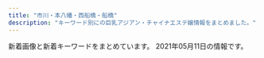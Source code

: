 ```yaml
---
title: "市川・本八幡・西船橋・船橋"
description: "キーワード別にの巨乳アジアン・チャイナエステ嬢情報をまとめました。"
---
```


新着画像と新着キーワードをまとめています。
2021年05月11日の情報です。

<DmmAffiliateIns />
<KeywordTable
  shops={
    [
    {
        "img_links": [
            "http://loveliness-est.com/images/cg01.jpg",
            "http://loveliness-est.com/images/head_therapist.jpg",
            "http://loveliness-est.com/images/sys03.jpg",
            "http://loveliness-est.com/images/trigger.jpg",
            "http://loveliness-est.com/images/cg02.jpg",
            "http://loveliness-est.com/images/con03.jpg",
            "http://loveliness-est.com/images/cg03.jpg",
            "http://loveliness-est.com/images/req_03.jpg",
            "http://loveliness-est.com/images/mainvisual_02.jpg",
            "http://loveliness-est.com/images/sw_home.png",
            "http://loveliness-est.com/images/cg06.jpg",
            "http://loveliness-est.com/images/head_interior.jpg",
            "http://loveliness-est.com/images/mainvisual_01.jpg",
            "http://loveliness-est.com/images/sys02.jpg",
            "http://loveliness-est.com/images/con02.jpg",
            "http://loveliness-est.com/images/cg05.jpg",
            "http://loveliness-est.com/images/mainvisual_01_s.jpg",
            "http://loveliness-est.com/images/icon_new.png",
            "http://loveliness-est.com/images/mainvisual_02_s.jpg",
            "http://loveliness-est.com/images/con01.jpg",
            "http://loveliness-est.com/images/sw_tel.png",
            "http://loveliness-est.com/images/cg04.jpg",
            "http://loveliness-est.com/images/sys01.jpg"
        ],
        "name": "\u30a2\u30ed\u30de\u2605\u6d17\u4f53\u5b66\u5712",
        "url": "http://loveliness-est.com/",
        "station": "JR\u5e02\u5ddd\u99c5\u5357\u53e3",
        "keywords": {}
    },
    {
        "keywords": {
            "C": 1,
            "D": 1
        },
        "name": "\u30b7\u30e3\u30f3\u30d0\u30e9",
        "station": "JR\u8239\u6a4b\u99c5\u5317\u53e3",
        "img_links": [
            "http://shamballa.est888.com/css/top04-left.jpg",
            "http://shamballa.est888.com/css/staff/staff-01-a.jpg",
            "http://shamballa.est888.com/css/nav/nav-001.png",
            "http://shamballa.est888.com/css/nav/nav-004.png",
            "http://shamballa.est888.com/css/staff/staff-03-a.jpg",
            "http://shamballa.est888.com/css/nav/nav-003.png",
            "http://shamballa.est888.com/css/tel.png",
            "http://shamballa.est888.com/css/nav/nav-006.png",
            "http://shamballa.est888.com/css/c-001.jpg",
            "http://shamballa.est888.com/css/recurit.jpg",
            "http://shamballa.est888.com/css/top03.jpg",
            "http://shamballa.est888.com/css/top01.jpg",
            "http://shamballa.est888.com/css/staff/naiyo02.jpg",
            "http://shamballa.est888.com/css/staff/staff-02-a.jpg",
            "http://shamballa.est888.com/css/staff/naiyo01.jpg",
            "http://shamballa.est888.com/css/top04-right.jpg",
            "http://shamballa.est888.com/css/nav/nav-005.png",
            "http://shamballa.est888.com/css/nav/nav-002.png"
        ],
        "url": "http://shamballa.est888.com/"
    },
    {
        "station": "JR\u897f\u8239\u6a4b\u99c5\u5357\u53e3",
        "name": "\u9234\u97f3-\u3059\u305a\u306d-",
        "url": "http://es-suzune.com/",
        "img_links": [
            "http://es-suzune.com/staffPhoto/b20210405165006.jpg",
            "http://es-suzune.com/staffPhoto/s20210405174056.jpg",
            "http://es-suzune.com/staffPhoto/b20210427230435.jpg",
            "http://es-suzune.com/staffPhoto/s20210219195907.jpg",
            "http://es-suzune.com/images/store/01.jpg",
            "http://es-suzune.com/staffPhoto/s20200827113054.jpg",
            "http://es-suzune.com/staffPhoto/s20210427230506.jpg",
            "http://es-suzune.com/images/showIndex.jpg",
            "http://es-suzune.com/staffPhoto/b20210216224004.jpg",
            "http://es-suzune.com/staffPhoto/s20210217223343.jpg",
            "http://es-suzune.com/staffPhoto/s20210427230435.jpg",
            "http://es-suzune.com/staffPhoto/s20200827113641.jpg",
            "http://es-suzune.com/uploadfiles/images/suzunemini_%E5%89%AF%E6%9C%AC.jpg",
            "http://es-suzune.com/images/store/04.jpg",
            "http://es-suzune.com/staffPhoto/b20210405174056.jpg",
            "http://es-suzune.com/images/access/02.png",
            "http://es-suzune.com/staffPhoto/s20200510132325.jpg",
            "http://es-suzune.com/staffPhoto/s20210219195936.jpg",
            "http://es-suzune.com/staffPhoto/s20201007170432.jpg",
            "http://es-suzune.com/staffPhoto/s20210405174136.jpg",
            "http://es-suzune.com/images/store/02.jpg",
            "http://es-suzune.com/images/access/03.png",
            "http://es-suzune.com/staffPhoto/s20210216224004.jpg",
            "http://es-suzune.com/staffPhoto/b20210309194137.jpg",
            "http://es-suzune.com/staffPhoto/s20210310164226.jpg",
            "http://es-suzune.com/staffPhoto/b20210430230530.jpg",
            "http://es-suzune.com/staffPhoto/s20210217223442.jpg",
            "http://es-suzune.com/staffPhoto/s20210405155607.jpg",
            "http://es-suzune.com/staffPhoto/s20210309194137.jpg",
            "http://es-suzune.com/staffPhoto/s20200724144017.jpg",
            "http://es-suzune.com/staffPhoto/s20210405174116.jpg",
            "http://es-suzune.com/staffPhoto/s20210405173944.jpg",
            "http://es-suzune.com/staffPhoto/b20191115141808.jpg",
            "http://es-suzune.com/images/showContent.jpg",
            "http://es-suzune.com/staffPhoto/b20200827113054.jpg",
            "http://es-suzune.com/images/access/01.png",
            "http://es-suzune.com/staffPhoto/s20210309194151.jpg",
            "http://es-suzune.com/staffPhoto/s20210405165006.jpg",
            "http://es-suzune.com/uploadfiles/images/campaignEsSuzune1.jpg",
            "http://es-suzune.com/images/access/05.png",
            "http://es-suzune.com/staffPhoto/s20191115141808.jpg",
            "http://es-suzune.com/staffPhoto/s20201007170536.jpg",
            "http://es-suzune.com/staffPhoto/s20210219195922.jpg",
            "http://es-suzune.com/staffPhoto/b20200827113545.jpg",
            "http://es-suzune.com/staffPhoto/b20201007170432.jpg",
            "http://es-suzune.com/staffPhoto/b20200510132325.jpg",
            "http://es-suzune.com/staffPhoto/b20210219195907.jpg",
            "http://es-suzune.com/staffPhoto/b20210405155547.jpg",
            "http://es-suzune.com/staffPhoto/b20200724144017.jpg",
            "http://es-suzune.com/uploadfiles/images/courseEsSuzune.jpg",
            "http://es-suzune.com/staffPhoto/s20210217223841.jpg",
            "http://es-suzune.com/staffPhoto/s20200724144036.jpg",
            "http://es-suzune.com/staffPhoto/s20200827113545.jpg",
            "http://es-suzune.com/images/store/03.jpg",
            "http://es-suzune.com/staffPhoto/s20210405155547.jpg",
            "http://es-suzune.com/staffPhoto/s20210405165026.jpg",
            "http://es-suzune.com/staffPhoto/s20210430230530.jpg"
        ],
        "keywords": {
            "\u30bb\u30af\u30b7\u30fc": 15,
            "F": 1
        }
    },
    {
        "name": "\u5236\u670d\u306e\u8a98\u60d1",
        "img_links": [],
        "keywords": {},
        "url": "http://est-healing.com/",
        "station": "JR\u672c\u516b\u5e61\u99c5\u5317\u53e3"
    },
    {
        "station": "JR\u897f\u8239\u6a4b\u99c5\u5357\u53e3",
        "name": "\u82b1\u706b",
        "url": "http://nishifunabashi.xyz/",
        "keywords": {
            "C": 7
        },
        "img_links": [
            "http://nishifunabashi.xyz/images/n3.jpg",
            "http://nishifunabashi.xyz/images/ga.jpg",
            "http://nishifunabashi.xyz/images/g33.jpg",
            "http://nishifunabashi.xyz/images/moe.jpg",
            "http://nishifunabashi.xyz/images/rumi1.jpg",
            "http://nishifunabashi.xyz/images/sla2.jpg",
            "http://nishifunabashi.xyz/images/yumi1.jpg",
            "http://nishifunabashi.xyz/images/newt.png",
            "http://nishifunabashi.xyz/images/yumi3.jpg",
            "http://nishifunabashi.xyz/images/r03.jpg",
            "http://nishifunabashi.xyz/images/tite-staff.png",
            "http://nishifunabashi.xyz/images/kina.jpg",
            "http://nishifunabashi.xyz/images/g32.jpg",
            "http://nishifunabashi.xyz/images/rie.jpg",
            "http://nishifunabashi.xyz/images/n2.jpg",
            "http://nishifunabashi.xyz/images/kina1.jpg",
            "http://nishifunabashi.xyz/images/r02.jpg",
            "http://nishifunabashi.xyz/images/m1.jpg",
            "http://nishifunabashi.xyz/images/m2.jpg",
            "http://nishifunabashi.xyz/images/miu.jpg",
            "http://nishifunabashi.xyz/images/mio.jpg",
            "http://nishifunabashi.xyz/images/mio2.jpg",
            "http://nishifunabashi.xyz/images/miho.jpg",
            "http://nishifunabashi.xyz/images/ga1.jpg",
            "http://nishifunabashi.xyz/images/chun2.jpg",
            "http://nishifunabashi.xyz/images/r01.jpg",
            "http://nishifunabashi.xyz/images/i1.jpg",
            "http://nishifunabashi.xyz/images/n1.jpg",
            "http://nishifunabashi.xyz/images/mobile.png",
            "http://nishifunabashi.xyz/images/gat.png",
            "http://nishifunabashi.xyz/images/sla1.jpg",
            "http://nishifunabashi.xyz/images/g0.jpg",
            "http://nishifunabashi.xyz/images/moe1.jpg",
            "http://nishifunabashi.xyz/images/chun3.jpg",
            "http://nishifunabashi.xyz/images/mio1.jpg",
            "http://nishifunabashi.xyz/images/g015.jpg",
            "http://nishifunabashi.xyz/images/sla3.jpg",
            "http://nishifunabashi.xyz/images/baner.jpg",
            "http://nishifunabashi.xyz/images/moe2.jpg",
            "http://nishifunabashi.xyz/images/miu1.jpg",
            "http://nishifunabashi.xyz/images/g1.jpg",
            "http://nishifunabashi.xyz/images/rumi3.jpg",
            "http://nishifunabashi.xyz/images/miho2.jpg",
            "http://nishifunabashi.xyz/images/g15.jpg",
            "http://nishifunabashi.xyz/images/top.png",
            "http://nishifunabashi.xyz/images/chun1.jpg",
            "http://nishifunabashi.xyz/images/rie2.jpg",
            "http://nishifunabashi.xyz/images/i2.jpg",
            "http://nishifunabashi.xyz/images/g001.jpg",
            "http://nishifunabashi.xyz/images/r04.jpg",
            "http://nishifunabashi.xyz/images/yumi2.jpg",
            "http://nishifunabashi.xyz/images/rie1.jpg",
            "http://nishifunabashi.xyz/images/g01.jpg",
            "http://nishifunabashi.xyz/images/i3.jpg",
            "http://nishifunabashi.xyz/images/pickt.png",
            "http://nishifunabashi.xyz/images/kina2.jpg",
            "http://nishifunabashi.xyz/images/rumi2.jpg"
        ]
    },
    {
        "keywords": {},
        "img_links": [
            "http://www.kanda-es.info/images/info.jpg",
            "http://www.kanda-es.info/images/tg.jpg",
            "http://www.kanda-es.info/staff/risa.jpg",
            "http://www.kanda-es.info/images/mobile.jpg",
            "http://www.kanda-es.info/img/anna1.jpg",
            "http://www.kanda-es.info/images/news.jpg",
            "http://www.kanda-es.info/images/staff_t.jpg",
            "http://www.kanda-es.info/img/risa1.jpg",
            "http://www.kanda-es.info/images/sys2.jpg",
            "http://www.kanda-es.info/images/int2.jpg",
            "http://www.kanda-es.info/images/int1.jpg",
            "http://www.kanda-es.info/staff/anna.jpg",
            "http://www.kanda-es.info/images/sys1.jpg",
            "http://www.kanda-es.info/img/sora1.jpg",
            "http://www.kanda-es.info/images/interior_t.jpg",
            "http://www.kanda-es.info/staff/sora.jpg"
        ],
        "name": "Blue\uff5e\u30d6\u30eb\u30fc\uff5e",
        "station": "\u99ac\u8fbc\u6ca2\u99c5\u6771\u53e3",
        "url": "http://www.kanda-es.info/"
    },
    {
        "station": "JR\u897f\u8239\u6a4b\u99c5\u5357\u53e3",
        "name": "\u30c0\u30a4\u30e4\u30e2\u30f3\u30c9",
        "url": "http://www.diamond.mesthe.com/",
        "img_links": [
            "http://www.diamond.mesthe.com/files/001-02.jpg",
            "http://www.diamond.mesthe.com/img/tel.png",
            "http://www.diamond.mesthe.com/files/004.jpg",
            "http://www.diamond.mesthe.com/files/005-02.jpg",
            "http://www.diamond.mesthe.com/images/slider/3.jpg",
            "http://www.diamond.mesthe.com/images/slider/2.jpg",
            "http://www.diamond.mesthe.com/files/004-02.jpg",
            "http://www.diamond.mesthe.com/img/top_option01.jpg",
            "http://www.diamond.mesthe.com/img/ttl_therapist.png",
            "http://www.diamond.mesthe.com/images/slider/1.jpg",
            "http://www.diamond.mesthe.com/files/003-02.jpg",
            "http://www.diamond.mesthe.com/img/ttl_news.png",
            "http://www.diamond.mesthe.com/files/006.jpg",
            "http://www.diamond.mesthe.com/img/top_option04.jpg",
            "http://www.diamond.mesthe.com/files/002.jpg",
            "http://www.diamond.mesthe.com/img/btn_blog.png",
            "http://www.diamond.mesthe.com/img/pickup.jpg",
            "http://www.diamond.mesthe.com/files/002-02.jpg",
            "http://www.diamond.mesthe.com/files/006-02.jpg",
            "http://www.diamond.mesthe.com/img/goback.jpg",
            "http://www.diamond.mesthe.com/files/001.jpg",
            "http://www.diamond.mesthe.com/files/005.jpg",
            "http://www.diamond.mesthe.com/img/btn_side_mobile.jpg",
            "http://www.diamond.mesthe.com/img/top_option03.jpg",
            "http://www.diamond.mesthe.com/img/ttl_info.png",
            "http://www.diamond.mesthe.com/files/003.jpg"
        ],
        "keywords": {
            "D": 10,
            "87": 8,
            "88": 2,
            "C": 15,
            "86": 2
        }
    },
    {
        "img_links": [
            "http://f-clover.net/images/flash2.jpg",
            "http://f-clover.net/images/room6.jpg",
            "http://f-clover.net/images/mobile.jpg",
            "http://f-clover.net/images/index1.jpg",
            "http://f-clover.net/images/flash1.jpg",
            "http://f-clover.net/images/moe.jpg",
            "http://f-clover.net/images/room3.jpg",
            "http://f-clover.net/images/room7.jpg",
            "http://f-clover.net/images/room8.jpg",
            "http://f-clover.net/images/room4.jpg",
            "http://f-clover.net/images/mi0.jpg",
            "http://f-clover.net/images/end.jpg",
            "http://f-clover.net/images/room1.jpg",
            "http://f-clover.net/images/room2.jpg",
            "http://f-clover.net/images/g5.jpg",
            "http://f-clover.net/images/room5.jpg"
        ],
        "url": "http://f-clover.net/",
        "station": "JR\u8239\u6a4b\u99c5\u5357\u53e3",
        "keywords": {},
        "name": "\u30af\u30ed\u30fc\u30d0\u30fc"
    },
    {
        "station": "JR\u8239\u6a4b\u99c5",
        "name": "\u6708\u306e\u604b",
        "url": "http://hi-msg.com/moonlove/",
        "keywords": {},
        "img_links": [
            "http://hi-msg.com/moonlove/img/p-10.jpg",
            "http://hi-msg.com/moonlove/img/botton.png",
            "http://hi-msg.com/moonlove/img/staff-list.png",
            "http://hi-msg.com/moonlove/img/p-3.jpg",
            "http://hi-msg.com/moonlove/img/fla-1.jpg",
            "http://hi-msg.com/moonlove/img/p-2.jpg",
            "http://hi-msg.com/moonlove/img/fla-2.jpg",
            "http://hi-msg.com/moonlove/img/head.png"
        ]
    },
    {
        "url": "http://www.iyashinoumi.com/",
        "station": "\u5e02\u5ddd\u99c5\u5317\u53e3",
        "img_links": [
            "http://www.iyashinoumi.com/img/miss24sb.jpg",
            "http://www.iyashinoumi.com/img/miss6sb.jpg",
            "http://www.iyashinoumi.com/img/miss28sb.jpg",
            "http://www.iyashinoumi.com/img/miss27sb.jpg",
            "http://www.iyashinoumi.com/img/miss25sb.jpg",
            "http://www.iyashinoumi.com/img/sTitle_left.png",
            "http://www.iyashinoumi.com/img/miss7s.jpg",
            "http://www.iyashinoumi.com/img/tel1.png",
            "http://www.iyashinoumi.com/img/miss7sb.jpg",
            "http://www.iyashinoumi.com/img/sTitle_right.png"
        ],
        "keywords": {},
        "name": "\u7652\u3057\u306e\u6d77"
    },
    {
        "keywords": {
            "C": 6,
            "86": 12,
            "D": 6,
            "83": 6
        },
        "station": "JR\u5e02\u5ddd\u99c5\u5357\u53e3",
        "url": "http://nigyohime.ebb.jp/",
        "img_links": [
            "http://nigyohime.ebb.jp/2/uploadimg/1606276885.jpg",
            "http://nigyohime.ebb.jp/top.jpg",
            "http://nigyohime.ebb.jp/2/uploadimg/1610266405.jpg",
            "http://nigyohime.ebb.jp/2/uploadimg/1615431233.jpg",
            "http://nigyohime.ebb.jp/ditu2.jpg",
            "http://nigyohime.ebb.jp/2.jpg",
            "http://nigyohime.ebb.jp/3.jpg",
            "http://nigyohime.ebb.jp/2/uploadimg/1620714292.jpg",
            "http://nigyohime.ebb.jp/4.jpg",
            "http://nigyohime.ebb.jp/2/uploadimg/1606276938.jpg",
            "http://nigyohime.ebb.jp/1.jpg",
            "http://nigyohime.ebb.jp/b_girl.png",
            "http://nigyohime.ebb.jp/b_news.png",
            "http://nigyohime.ebb.jp/2/uploadimg/1606276829.jpg",
            "http://nigyohime.ebb.jp/staff_t.jpg",
            "http://nigyohime.ebb.jp/line.png"
        ],
        "name": "\u4eba\u9b5a\u59eb"
    },
    {
        "img_links": [
            "http://www.aya-aroma.com/files/001-02.jpg",
            "http://www.aya-aroma.com/files/008-02.jpg",
            "http://www.aya-aroma.com/images/mobile.jpg",
            "http://www.aya-aroma.com/images/melmaga.jpg",
            "http://www.aya-aroma.com/files/002.jpg",
            "http://www.aya-aroma.com/files/010-03.jpg",
            "http://www.aya-aroma.com/files/015-03.jpg",
            "http://www.aya-aroma.com/images/coverGirlParts.png",
            "http://www.aya-aroma.com/files/015.jpg",
            "http://www.aya-aroma.com/files/002-02.jpg",
            "http://www.aya-aroma.com/files/010-02.jpg",
            "http://www.aya-aroma.com/files/001-03.jpg",
            "http://www.aya-aroma.com/files/003-02.jpg",
            "http://www.aya-aroma.com/files/015-02.jpg",
            "http://www.aya-aroma.com/files/008.jpg",
            "http://www.aya-aroma.com/files/008-03.jpg",
            "http://www.aya-aroma.com/images/concept.jpg",
            "http://www.aya-aroma.com/images/backlistbtn.png",
            "http://www.aya-aroma.com/files/003.jpg",
            "http://www.aya-aroma.com/files/002-03.jpg",
            "http://www.aya-aroma.com/files/010.jpg",
            "http://www.aya-aroma.com/files/003-03.jpg",
            "http://www.aya-aroma.com/files/001.jpg"
        ],
        "station": "JR\u5e02\u5ddd\u99c5\u5357\u53e3",
        "url": "http://www.aya-aroma.com/",
        "keywords": {
            "D": 9,
            "C": 6,
            "87": 3,
            "86": 12,
            "84": 3
        },
        "name": "\u5f69"
    },
    {
        "keywords": {
            "85": 61,
            "87": 32,
            "G": 32,
            "88": 32,
            "D": 122,
            "C": 57,
            "F": 32,
            "86": 3,
            "83": 93
        },
        "station": "JR\u897f\u8239\u6a4b\u99c5",
        "url": "https://miyabi.jpn.vin",
        "img_links": [
            "https://miyabi.jpn.vin/images/btn_side01.png",
            "https://miyabi.jpn.vin/photos/sites/21/2021/03/2021030803542569.jpg",
            "https://miyabi.jpn.vin/photos/sites/21/2021/05/2021051107275278.jpg",
            "https://miyabi.jpn.vin/photos/sites/21/2021/01/202101260800351.jpg",
            "https://miyabi.jpn.vin/photos/sites/21/2021/02/2021022309071886.jpg",
            "https://miyabi.jpn.vin/photos/sites/21/2021/05/2021050708314326.jpg",
            "https://miyabi.jpn.vin/images/side_line.jpg",
            "https://miyabi.jpn.vin/images/top_slider03.jpg",
            "https://miyabi.jpn.vin/images/sp_top.png",
            "https://miyabi.jpn.vin/photos/sites/21/2021/05/2021051107322486.jpg",
            "https://miyabi.jpn.vin/images/btn_side04.png",
            "https://miyabi.jpn.vin/photos/sites/21/2021/05/2021051107312453.jpg",
            "https://miyabi.jpn.vin/photos/sites/21/2021/01/2021012608004010.jpg",
            "https://miyabi.jpn.vin/images/btn_side02.png",
            "https://miyabi.jpn.vin/photos/sites/21/2021/03/2021032404492465.jpg",
            "https://miyabi.jpn.vin/images/btn_side06.png",
            "https://miyabi.jpn.vin/photos/sites/21/2021/05/2021051107290034.jpg",
            "https://miyabi.jpn.vin/images/btn_side03.png",
            "https://miyabi.jpn.vin/images/top.png",
            "https://miyabi.jpn.vin/photos/sites/21/2021/05/2021051107295944.jpg",
            "https://miyabi.jpn.vin/images/btn_side07.png",
            "https://miyabi.jpn.vin/images/btn_side05.png",
            "https://miyabi.jpn.vin/photos/sites/21/2021/02/2021022407013072.jpg",
            "https://miyabi.jpn.vin/photos/sites/21/2021/01/2021012608003796.jpg"
        ],
        "name": "\u96c5\u7f8e\uff5eMIYABI"
    },
    {
        "url": "http://royal.rankuens.com/",
        "keywords": {
            "85": 2,
            "E": 2,
            "D": 2
        },
        "station": "JR\u897f\u8239\u6a4b\u99c5\u5357\u53e3",
        "name": "Royal \uff5e\u30ed\u30fc\u30e4\u30eb\uff5e",
        "img_links": [
            "http://royal.rankuens.com/css/nav/nav-006.jpg",
            "http://royal.rankuens.com/css/staff/staff04.jpg",
            "http://royal.rankuens.com/css/nav/nav-002.jpg",
            "http://royal.rankuens.com/css/001.jpg",
            "http://royal.rankuens.com/css/nav/nav-001.jpg",
            "http://royal.rankuens.com/css/staff/staff02-a.jpg",
            "http://royal.rankuens.com/css/nav/nav-005.jpg",
            "http://royal.rankuens.com/css/m-top04.jpg",
            "http://royal.rankuens.com/css/staff/staff02.jpg",
            "http://royal.rankuens.com/css/staff/staff03.jpg",
            "http://royal.rankuens.com/css/m-top02.jpg",
            "http://royal.rankuens.com/css/m-top05.jpg",
            "http://royal.rankuens.com/images/call.png",
            "http://royal.rankuens.com/css/nav/nav-004.jpg",
            "http://royal.rankuens.com/css/nav/nav-003.jpg",
            "http://royal.rankuens.com/css/m-top03.jpg",
            "http://royal.rankuens.com/css/m-head01.jpg",
            "http://royal.rankuens.com/css/staff/staff01-a.jpg",
            "http://royal.rankuens.com/css/staff/staff01.jpg",
            "http://royal.rankuens.com/css/staff/staff04-a.jpg",
            "http://royal.rankuens.com/css/staff/staff03-a.jpg"
        ]
    },
    {
        "keywords": {},
        "img_links": [],
        "station": "JR\u897f\u8239\u6a4b\u99c5\u5317\u53e3",
        "url": "https://prince.iest.info/",
        "name": "\u30d7\u30ea\u30f3\u30bb\u30b9"
    },
    {
        "url": "http://hanaoto.pw/",
        "name": "NEW \u82b1\u30ce\u97f3",
        "station": "JR\u897f\u8239\u6a4b\u99c5\u5357\u53e3",
        "keywords": {
            "C": 16
        },
        "img_links": [
            "http://hanaoto.pw/images/maga.jpg",
            "http://hanaoto.pw/images/flash.jpg",
            "http://hanaoto.pw/images/a02.jpg",
            "http://hanaoto.pw/images/la.jpg",
            "http://hanaoto.pw/images/maga1.jpg",
            "http://hanaoto.pw/images/mobile.png",
            "http://hanaoto.pw/images/flash3.jpg",
            "http://hanaoto.pw/images/am1.jpg",
            "http://hanaoto.pw/images/yuki1.jpg",
            "http://hanaoto.pw/images/e01.jpg",
            "http://hanaoto.pw/images/flash4.jpg",
            "http://hanaoto.pw/images/aa1.jpg",
            "http://hanaoto.pw/images/sptel.png",
            "http://hanaoto.pw/images/nana1.jpg",
            "http://hanaoto.pw/images/hh1.jpg",
            "http://hanaoto.pw/images/g2.jpg",
            "http://hanaoto.pw/images/tel.png",
            "http://hanaoto.pw/images/flash5.jpg",
            "http://hanaoto.pw/images/g6.jpg",
            "http://hanaoto.pw/images/ami1.jpg"
        ]
    },
    {
        "keywords": {},
        "url": "http://sminfvnda.xyz/",
        "img_links": [],
        "station": "\u4eac\u6210\u8239\u6a4b\u99c5",
        "name": "\u8309\u8389\u82b1"
    },
    {
        "station": "JR\u8239\u6a4b\u99c5\u5317\u53e3",
        "keywords": {
            "87": 5,
            "D": 6,
            "86": 1
        },
        "name": "\u6975\u4e0a\u7f8e\u4eba",
        "img_links": [
            "http://www.gokujobijin.iesjp.com/files/002-02.jpg",
            "http://www.gokujobijin.iesjp.com/files/004.jpg",
            "http://www.gokujobijin.iesjp.com/images/s1.jpg",
            "http://www.gokujobijin.iesjp.com/images/nav-004.png",
            "http://www.gokujobijin.iesjp.com/images/nav-001.png",
            "http://www.gokujobijin.iesjp.com/files/001.jpg",
            "http://www.gokujobijin.iesjp.com/files/005.jpg",
            "http://www.gokujobijin.iesjp.com/images/top003.png",
            "http://www.gokujobijin.iesjp.com/images/top02-left.png",
            "http://www.gokujobijin.iesjp.com/files/002.jpg",
            "http://www.gokujobijin.iesjp.com/images/nav-006.png",
            "http://www.gokujobijin.iesjp.com/files/006.jpg",
            "http://www.gokujobijin.iesjp.com/files/001-02.jpg",
            "http://www.gokujobijin.iesjp.com/images/top01.png",
            "http://www.gokujobijin.iesjp.com/images/nav-005.png",
            "http://www.gokujobijin.iesjp.com/images/osusume01.png",
            "http://www.gokujobijin.iesjp.com/files/007.jpg",
            "http://www.gokujobijin.iesjp.com/files/005-02.jpg",
            "http://www.gokujobijin.iesjp.com/files/007-02.jpg",
            "http://www.gokujobijin.iesjp.com/files/004-02.jpg",
            "http://www.gokujobijin.iesjp.com/images/nav-003.png",
            "http://www.gokujobijin.iesjp.com/images/nav-002.png",
            "http://www.gokujobijin.iesjp.com/files/006-02.jpg",
            "http://www.gokujobijin.iesjp.com/images/tel.png"
        ],
        "url": "http://www.gokujobijin.iesjp.com/"
    },
    {
        "station": "\u672c\u516b\u5e61\u99c5\u5357\u53e3",
        "name": "\u9759\uff5e\u3057\u305a\u304b\uff5e",
        "img_links": [
            "http://www.shizuka.mensnv.com/files/004.jpg",
            "http://www.shizuka.mensnv.com/img/slider/2.jpg",
            "http://www.shizuka.mensnv.com/img/top-h5R.jpg",
            "http://www.shizuka.mensnv.com/img/glo_02_off.jpg",
            "http://www.shizuka.mensnv.com/files/001-02.jpg",
            "http://www.shizuka.mensnv.com/img/glo_06_off.jpg",
            "http://www.shizuka.mensnv.com/files/004-03.jpg",
            "http://www.shizuka.mensnv.com/img/top-h5R2.jpg",
            "http://www.shizuka.mensnv.com/img/h4-top.jpg",
            "http://www.shizuka.mensnv.com/files/002-03.jpg",
            "http://www.shizuka.mensnv.com/img/glo_03_off.jpg",
            "http://www.shizuka.mensnv.com/files/003-02.jpg",
            "http://www.shizuka.mensnv.com/img/footer-top_off.jpg",
            "http://www.shizuka.mensnv.com/files/003-03.jpg",
            "http://www.shizuka.mensnv.com/img/2top-course_off.jpg",
            "http://www.shizuka.mensnv.com/files/002.jpg",
            "http://www.shizuka.mensnv.com/img/glo_04_off.jpg",
            "http://www.shizuka.mensnv.com/img/slider/1.jpg",
            "http://www.shizuka.mensnv.com/img/slider/3.jpg",
            "http://www.shizuka.mensnv.com/files/003.jpg",
            "http://www.shizuka.mensnv.com/img/glo_05_off.jpg",
            "http://www.shizuka.mensnv.com/img/bnr-01_off.jpg",
            "http://www.shizuka.mensnv.com/img/bnr-02_off.jpg",
            "http://www.shizuka.mensnv.com/files/004-02.jpg",
            "http://www.shizuka.mensnv.com/img/top-course_off.jpg",
            "http://www.shizuka.mensnv.com/img/glo_01_off.jpg",
            "http://www.shizuka.mensnv.com/files/001-03.jpg",
            "http://www.shizuka.mensnv.com/files/002-02.jpg",
            "http://www.shizuka.mensnv.com/files/001.jpg",
            "http://www.shizuka.mensnv.com/img/icon_tel.png"
        ],
        "keywords": {
            "C": 3,
            "D": 9,
            "88": 3,
            "85": 3,
            "86": 3,
            "84": 3
        },
        "url": "http://www.shizuka.mensnv.com/"
    },
    {
        "url": "http://yelaixang.sweet-relaxation.com/",
        "keywords": {},
        "station": "JR\u672c\u516b\u5e61\u99c5\u5357\u53e3",
        "img_links": [
            "http://yelaixang.sweet-relaxation.com/img/slick/sl-4.jpg",
            "http://yelaixang.sweet-relaxation.com/img/slick/sl-2.jpg",
            "http://yelaixang.sweet-relaxation.com/img/cast/nina-01.jpg",
            "http://yelaixang.sweet-relaxation.com/img/cast/key-03.jpg",
            "http://yelaixang.sweet-relaxation.com/img/slick/sl-7.jpg",
            "http://yelaixang.sweet-relaxation.com/img/cast/key-02.jpg",
            "http://yelaixang.sweet-relaxation.com/img/cast/miya-03.jpg",
            "http://yelaixang.sweet-relaxation.com/img/slick/sl-3.jpg",
            "http://yelaixang.sweet-relaxation.com/img/cast/nina-03.jpg",
            "http://yelaixang.sweet-relaxation.com/img/interior/uc.jpg",
            "http://yelaixang.sweet-relaxation.com/img/slick/sl-5.jpg",
            "http://yelaixang.sweet-relaxation.com/img/cast/nana-02.jpg",
            "http://yelaixang.sweet-relaxation.com/img/cast/nana-03.jpg",
            "http://yelaixang.sweet-relaxation.com/img/cast/key-01.jpg",
            "http://yelaixang.sweet-relaxation.com/img/slick/sl-6.jpg",
            "http://yelaixang.sweet-relaxation.com/img/cast/miya-02.jpg",
            "http://yelaixang.sweet-relaxation.com/img/cast/nana-01.jpg",
            "http://yelaixang.sweet-relaxation.com/img/cast/miya-01.jpg",
            "http://yelaixang.sweet-relaxation.com/img/slick/sl-1.jpg",
            "http://yelaixang.sweet-relaxation.com/img/cast/nina-02.jpg"
        ],
        "name": "\u591c\u6765\u9999\uff5eYe Lai Xang\uff5e"
    },
    {
        "img_links": [
            "https://aroma-cafe.xyz.mn/images/ac.jpg",
            "https://aroma-cafe.xyz.mn/images/room2.jpg",
            "https://aroma-cafe.xyz.mn/images/mobile.jpg",
            "https://aroma-cafe.xyz.mn/photos/sites/24/2021/05/2021050717422586.jpg",
            "https://aroma-cafe.xyz.mn/photos/sites/24/2021/05/2021051116045036.jpg",
            "https://aroma-cafe.xyz.mn/photos/sites/24/2021/02/2021021016025433.jpg",
            "https://aroma-cafe.xyz.mn/images/line.jpg",
            "https://aroma-cafe.xyz.mn/images/room1.jpg",
            "https://aroma-cafe.xyz.mn/photos/sites/24/2021/03/2021031215484691.jpg",
            "https://aroma-cafe.xyz.mn/images/s1.jpg",
            "https://aroma-cafe.xyz.mn/images/new.jpg",
            "https://aroma-cafe.xyz.mn/images/news_bj2.jpg",
            "https://aroma-cafe.xyz.mn/images/s2.jpg",
            "https://aroma-cafe.xyz.mn/images/room3.jpg",
            "https://aroma-cafe.xyz.mn/images/s_staff.jpg",
            "https://aroma-cafe.xyz.mn/images/top.jpg",
            "https://aroma-cafe.xyz.mn/images/s_news.jpg",
            "https://aroma-cafe.xyz.mn/images/s_link.jpg",
            "https://aroma-cafe.xyz.mn/images/tel.jpg",
            "https://aroma-cafe.xyz.mn/images/room4.jpg",
            "https://aroma-cafe.xyz.mn/photos/sites/24/2021/02/2021021016061177.jpg",
            "https://aroma-cafe.xyz.mn/photos/sites/24/2021/02/2021022318245015.jpg",
            "https://aroma-cafe.xyz.mn/images/s_face.jpg"
        ],
        "name": "\u30a2\u30ed\u30de\u30ab\u30d5\u30a7\uff5eAroma cafe\uff5e",
        "keywords": {
            "85": 36,
            "E": 36,
            "86": 18,
            "88": 36,
            "C": 32,
            "D": 54,
            "87": 18
        },
        "station": "\u897f\u8239\u6a4b\u99c5",
        "url": "https://aroma-cafe.xyz.mn/"
    },
    {
        "name": "\u53f0\u5317\u697d\u5712",
        "img_links": [
            "http://t-rakuen.work/img/natumi1.jpg",
            "http://t-rakuen.work/staff/mika.jpg",
            "http://t-rakuen.work/images/int1.png",
            "http://t-rakuen.work/img/mika1.jpg",
            "http://t-rakuen.work/images/b1.jpg",
            "http://t-rakuen.work/images/news_t.jpg",
            "http://t-rakuen.work/images/sys2.jpg",
            "http://t-rakuen.work/images/news.png",
            "http://t-rakuen.work/staff/koko.jpg",
            "http://t-rakuen.work/staff/rina.jpg",
            "http://t-rakuen.work/img/koko1.jpg",
            "http://t-rakuen.work/staff/natumi.jpg",
            "http://t-rakuen.work/img/rina1.jpg",
            "http://t-rakuen.work/images/rec2.jpg",
            "http://t-rakuen.work/img/hana1.jpg",
            "http://t-rakuen.work/images/interior_t.jpg",
            "http://t-rakuen.work/images/int2.png",
            "http://t-rakuen.work/images/sys3.jpg",
            "http://t-rakuen.work/images/head.jpg",
            "http://t-rakuen.work/staff/hana.jpg",
            "http://t-rakuen.work/images/staff_t.jpg",
            "http://t-rakuen.work/images/b2.jpg",
            "http://t-rakuen.work/images/sys4.jpg",
            "http://t-rakuen.work/staff/rika.jpg",
            "http://t-rakuen.work/img/rika1.jpg",
            "http://t-rakuen.work/images/rec1.jpg"
        ],
        "station": "JR\u897f\u8239\u6a4b\u99c5\u5357\u53e3",
        "url": "http://t-rakuen.work/",
        "keywords": {}
    },
    {
        "keywords": {
            "D": 16,
            "86": 6,
            "\u30bb\u30af\u30b7\u30fc": 36,
            "C": 4,
            "89": 2,
            "E": 2,
            "87": 14
        },
        "img_links": [
            "http://www.sexy.relaxjp.info/files/037.jpg",
            "http://www.sexy.relaxjp.info/files/030-02.jpg",
            "http://www.sexy.relaxjp.info/files/024.jpg",
            "http://www.sexy.relaxjp.info/files/036-03.jpg",
            "http://www.sexy.relaxjp.info/files/011.jpg",
            "http://www.sexy.relaxjp.info/files/003-02.jpg",
            "http://www.sexy.relaxjp.info/images/m-head01.jpg",
            "http://www.sexy.relaxjp.info/files/033-02.jpg",
            "http://www.sexy.relaxjp.info/files/036-02.jpg",
            "http://www.sexy.relaxjp.info/images/call.png",
            "http://www.sexy.relaxjp.info/files/003-03.jpg",
            "http://www.sexy.relaxjp.info/images/foot01.jpg",
            "http://www.sexy.relaxjp.info/files/023-03.jpg",
            "http://www.sexy.relaxjp.info/files/034-03.jpg",
            "http://www.sexy.relaxjp.info/files/024-03.jpg",
            "http://www.sexy.relaxjp.info/files/030-03.jpg",
            "http://www.sexy.relaxjp.info/files/033-03.jpg",
            "http://www.sexy.relaxjp.info/files/002-03.jpg",
            "http://www.sexy.relaxjp.info/files/035-02.jpg",
            "http://www.sexy.relaxjp.info/files/003.jpg",
            "http://www.sexy.relaxjp.info/images/m-top003.jpg",
            "http://www.sexy.relaxjp.info/files/023-02.jpg",
            "http://www.sexy.relaxjp.info/files/037-02.jpg",
            "http://www.sexy.relaxjp.info/images/m-top009.jpg",
            "http://www.sexy.relaxjp.info/files/030.jpg",
            "http://www.sexy.relaxjp.info/images/m-top004.jpg",
            "http://www.sexy.relaxjp.info/files/037-03.jpg",
            "http://www.sexy.relaxjp.info/files/036.jpg",
            "http://www.sexy.relaxjp.info/files/011-03.jpg",
            "http://www.sexy.relaxjp.info/files/002-02.jpg",
            "http://www.sexy.relaxjp.info/files/033.jpg",
            "http://www.sexy.relaxjp.info/files/035-03.jpg",
            "http://www.sexy.relaxjp.info/images/m-top010.jpg",
            "http://www.sexy.relaxjp.info/files/034.jpg",
            "http://www.sexy.relaxjp.info/files/023.jpg",
            "http://www.sexy.relaxjp.info/files/002.jpg",
            "http://www.sexy.relaxjp.info/files/034-02.jpg",
            "http://www.sexy.relaxjp.info/files/011-02.jpg",
            "http://www.sexy.relaxjp.info/files/024-02.jpg",
            "http://www.sexy.relaxjp.info/files/035.jpg"
        ],
        "url": "http://www.sexy.relaxjp.info/",
        "station": "JR\u8239\u6a4b\u99c5\u5317\u53e3",
        "name": "Sexy Love \uff5e\u30bb\u30af\u30b7\u30fc\u30e9\u30d6\uff5e"
    },
    {
        "name": "\u7652\u3057\u306e\u68ee",
        "keywords": {},
        "img_links": [
            "http://iyashinomori.dnsfor.me/images/sona.jpg",
            "http://iyashinomori.dnsfor.me/images/masmises.jpg",
            "http://iyashinomori.dnsfor.me/images/sayuri.jpg",
            "http://iyashinomori.dnsfor.me/images/aya2.jpg",
            "http://iyashinomori.dnsfor.me/images/aroma.jpg",
            "http://iyashinomori.dnsfor.me/images/lanmu-c_03.jpg",
            "http://iyashinomori.dnsfor.me/images/mei.jpg",
            "http://iyashinomori.dnsfor.me/images/ami.jpg",
            "http://iyashinomori.dnsfor.me/images/mari.jpg",
            "http://iyashinomori.dnsfor.me/images/nav-staff.jpg",
            "http://iyashinomori.dnsfor.me/images/akasuri.jpg",
            "http://iyashinomori.dnsfor.me/images/massaji.jpg",
            "http://iyashinomori.dnsfor.me/images/main_09.jpg",
            "http://iyashinomori.dnsfor.me/images/nav-job.jpg",
            "http://iyashinomori.dnsfor.me/images/iyashi_qr.png",
            "http://iyashinomori.dnsfor.me/images/mas-de.jpg"
        ],
        "station": "JR\u897f\u8239\u6a4b\u99c5\u5317\u53e3",
        "url": "http://iyashinomori.dnsfor.me/"
    },
    {
        "name": "CREA\uff5e\u30af\u30ec\u30a2\uff5e",
        "url": "https://crea.iest.info/",
        "img_links": [
            "https://crea.iest.info/photos/sites/47/2021/05/2021051106542586.jpg",
            "https://crea.iest.info/images/tit-infor.png",
            "https://crea.iest.info/photos/sites/47/2021/05/202105110655098.jpg",
            "https://crea.iest.info/photos/sites/47/2021/05/2021051106562928.jpg",
            "https://crea.iest.info/images/tit-gat.png",
            "https://crea.iest.info/images/mobile.png",
            "https://crea.iest.info/photos/sites/47/2021/05/2021051106521779.jpg",
            "https://crea.iest.info/images/top.png",
            "https://crea.iest.info/images/infor.png",
            "https://crea.iest.info/images/tite-staff.png",
            "https://crea.iest.info/images/tit-new.png",
            "https://crea.iest.info/photos/sites/47/2021/05/2021051106555318.jpg",
            "https://crea.iest.info/images/tit-pick.png",
            "https://crea.iest.info/images/line.png"
        ],
        "station": "\u897f\u8239\u6a4b\u99c5",
        "keywords": {
            "86": 6,
            "C": 18,
            "F": 12,
            "D": 6,
            "87": 6,
            "E": 6,
            "83": 6,
            "88": 12
        }
    },
    {
        "img_links": [],
        "keywords": {},
        "station": "JR\u672c\u516b\u5e61\u99c5\u5357\u53e3",
        "url": "http://www.club.esturl.com/",
        "name": "\u7f8e\u4eba\u30af\u30e9\u30d6"
    },
    {
        "keywords": {
            "G": 9,
            "F": 8,
            "\u30bb\u30af\u30b7\u30fc": 10,
            "\u5de8\u4e73": 2,
            "D": 18,
            "E": 88,
            "\u4e73": 2
        },
        "img_links": [
            "http://es-massage.info/wp-content/uploads/2021/03/42e4fd3c70945346b6dd6b9e0f926434-1-745x1024.jpg",
            "http://es-massage.info/wp-content/uploads/2019/12/9934efcbe351f6dbb655c114add97813.jpg",
            "http://es-massage.info/wp-content/uploads/2018/10/g1.jpg",
            "http://es-massage.info/wp-content/uploads/2021/02/4af137ced25025eda5b4e5a512bead8f-500x750.jpg",
            "http://es-massage.info/wp-content/uploads/2021/04/a19eceac2345a40921985b13696df104.jpg",
            "http://es-massage.info/wp-content/uploads/2021/02/68ba0f1db1b8cdd88e360d06f49f1ba6-500x750.jpg",
            "http://es-massage.info/wp-content/uploads/2021/03/c961a896cf70c5b14ebe86acc18cdf14-1-500x750.jpg",
            "http://es-massage.info/wp-content/uploads/2021/02/0ef7f1f9a36ecbbef9c5a949c70d788f-218x300.jpg",
            "http://es-massage.info/wp-content/uploads/2019/03/0c4d0538c251234bc70697ec7cf8cc97-220x300.jpg",
            "http://es-massage.info/wp-content/uploads/2021/02/8b21e9d00752169b79ff946575142f59-500x750.jpg",
            "http://es-massage.info/wp-content/uploads/2020/10/676cfcce64ce22475e092ee147f4ebc8-214x300.jpg",
            "http://es-massage.info/wp-content/uploads/2021/02/2daa3be5c9da099fee0448647087d74c-500x750.jpg",
            "http://es-massage.info/wp-content/uploads/2021/02/ae895c3a85b37b5db4dcb93326cbd04d-218x300.jpg",
            "http://es-massage.info/wp-content/uploads/2020/10/676cfcce64ce22475e092ee147f4ebc8-730x1024.jpg",
            "http://es-massage.info/wp-content/uploads/2019/12/9934efcbe351f6dbb655c114add97813-500x750.jpg",
            "http://es-massage.info/wp-content/uploads/2020/06/0fd60f0c72ad85b96635ef3d4e152bd6.jpg",
            "http://es-massage.info/wp-content/uploads/2021/03/c961a896cf70c5b14ebe86acc18cdf14-1.jpg",
            "http://es-massage.info/wp-content/uploads/2020/10/676cfcce64ce22475e092ee147f4ebc8-500x750.jpg",
            "http://es-massage.info/wp-content/uploads/2021/03/187232fb98eac53cd9935a4a35d04597.jpg",
            "http://es-massage.info/wp-content/uploads/2021/03/42e4fd3c70945346b6dd6b9e0f926434-1-500x750.jpg",
            "http://es-massage.info/wp-content/uploads/2018/10/g4.jpg",
            "http://es-massage.info/wp-content/uploads/2021/02/ae895c3a85b37b5db4dcb93326cbd04d.jpg",
            "http://es-massage.info/wp-content/uploads/2019/12/676cfcce64ce22475e092ee147f4ebc8-500x750.jpg",
            "http://es-massage.info/wp-content/uploads/2021/04/74d5ee1bbc8ca61aadd08e6f9f4165e7.jpg",
            "http://es-massage.info/wp-content/uploads/2021/02/ae895c3a85b37b5db4dcb93326cbd04d-500x750.jpg",
            "http://es-massage.info/wp-content/uploads/2019/11/8da006befc39b49c570f8162740cbc56-500x750.jpg",
            "http://es-massage.info/wp-content/uploads/2021/02/4af137ced25025eda5b4e5a512bead8f.jpg",
            "http://es-massage.info/wp-content/uploads/2021/03/187232fb98eac53cd9935a4a35d04597-212x300.jpg",
            "http://es-massage.info/wp-content/uploads/2021/02/0ef7f1f9a36ecbbef9c5a949c70d788f-500x750.jpg",
            "http://es-massage.info/wp-content/uploads/2021/04/74d5ee1bbc8ca61aadd08e6f9f4165e7-500x750.jpg",
            "http://es-massage.info/wp-content/uploads/2021/02/f150534b559de6124dce0eaa1cfdf290-500x750.jpg",
            "http://es-massage.info/wp-content/uploads/2021/02/6fa3b7862db18d956a1cde1942b75408-500x750.jpg",
            "http://es-massage.info/wp-content/uploads/2019/10/3eec6cc0e85788ff3ceabceee29f9870.jpg",
            "http://es-massage.info/wp-content/uploads/2019/11/4fad70a18793b8dfb7a63f4939e51f94-500x750.jpg",
            "http://es-massage.info/wp-content/uploads/2021/02/3d21df65a2be53218994fa7e3b383bd2.jpg",
            "http://es-massage.info/wp-content/uploads/2021/02/2daa3be5c9da099fee0448647087d74c-212x300.jpg",
            "http://es-massage.info/wp-content/uploads/2021/01/329c4f8c7f334cbe95d258f70d6ca207.jpg",
            "http://es-massage.info/wp-content/uploads/2021/02/f150534b559de6124dce0eaa1cfdf290-212x300.jpg",
            "http://es-massage.info/wp-content/uploads/2020/09/c42007567c6d14bbd829c1d4ae5b8d4c.jpg",
            "http://es-massage.info/wp-content/uploads/2021/02/f83b4ffb58cae56efa5cf86625340252-500x750.jpg",
            "http://es-massage.info/wp-content/uploads/2021/02/9fac07593910d80276531dd93a7855a6-209x300.jpg",
            "http://es-massage.info/wp-content/uploads/2021/04/f481c16456cfb6cef2c626ae7e9cc2bc-215x300.jpg",
            "http://es-massage.info/wp-content/uploads/2021/02/6fa3b7862db18d956a1cde1942b75408-205x300.jpg",
            "http://es-massage.info/wp-content/uploads/2021/02/ae895c3a85b37b5db4dcb93326cbd04d-745x1024.jpg",
            "http://es-massage.info/wp-content/uploads/2019/10/32cbcf100bc89043ce106a68ba8535ea-500x750.jpg",
            "http://es-massage.info/wp-content/uploads/2021/02/5d212ce2543c87f9ebee5c4251a7e224-214x300.jpg",
            "http://es-massage.info/wp-content/uploads/2021/04/99f9af9e167cc58af6999c284aeb182d-500x750.jpg",
            "http://es-massage.info/wp-content/uploads/2021/03/f4811d331623d3f6e590e934b3e7ddc9.jpg",
            "http://es-massage.info/wp-content/uploads/2019/03/b85ae819f481b37cad8d1548de5893cc-223x300.jpg",
            "http://es-massage.info/wp-content/themes/template-salon2/images/main1.jpg",
            "http://es-massage.info/wp-content/uploads/2019/03/07cc9a466c3af450e20013b26e90a100-500x750.jpg",
            "http://es-massage.info/wp-content/uploads/2021/03/f4811d331623d3f6e590e934b3e7ddc9-500x750.jpg",
            "http://es-massage.info/wp-content/uploads/2019/03/c3dc6ab90966d6cc73491056f668516d.jpg",
            "http://es-massage.info/wp-content/uploads/2018/10/g3.jpg",
            "http://es-massage.info/wp-content/uploads/2021/03/42e4fd3c70945346b6dd6b9e0f926434-1-218x300.jpg",
            "http://es-massage.info/wp-content/uploads/2021/01/329c4f8c7f334cbe95d258f70d6ca207-500x750.jpg",
            "http://es-massage.info/wp-content/uploads/2019/10/32cbcf100bc89043ce106a68ba8535ea.jpg",
            "http://es-massage.info/wp-content/uploads/2018/10/g2.jpg",
            "http://es-massage.info/wp-content/uploads/2019/12/676cfcce64ce22475e092ee147f4ebc8.jpg",
            "http://es-massage.info/wp-content/uploads/2021/03/fa0ef9b192fa87f9ee5013c5e1c3bcc7-212x300.jpg",
            "http://es-massage.info/wp-content/uploads/2021/04/f481c16456cfb6cef2c626ae7e9cc2bc-500x750.jpg",
            "http://es-massage.info/wp-content/uploads/2021/02/f83b4ffb58cae56efa5cf86625340252.jpg",
            "http://es-massage.info/wp-content/uploads/2021/02/8b21e9d00752169b79ff946575142f59.jpg",
            "http://es-massage.info/wp-content/uploads/2020/06/bd28ddc548208ab1afe0db2cc76decab.jpg",
            "http://es-massage.info/wp-content/uploads/2019/03/0c4d0538c251234bc70697ec7cf8cc97.jpg",
            "http://es-massage.info/wp-content/uploads/2019/10/3eec6cc0e85788ff3ceabceee29f9870-500x750.jpg",
            "http://es-massage.info/wp-content/uploads/2021/02/2daa3be5c9da099fee0448647087d74c.jpg",
            "http://es-massage.info/wp-content/uploads/2019/12/a2ec7a239bfbf761f50708838a05c672-214x300.jpg",
            "http://es-massage.info/wp-content/uploads/2021/02/1b6cc5124ca074f693dbc5eff5a75ea0-500x750.jpg",
            "http://es-massage.info/wp-content/uploads/2019/03/07cc9a466c3af450e20013b26e90a100.jpg",
            "http://es-massage.info/wp-content/uploads/2019/12/a2ec7a239bfbf761f50708838a05c672.jpg",
            "http://es-massage.info/wp-content/uploads/2021/02/f150534b559de6124dce0eaa1cfdf290.jpg",
            "http://es-massage.info/wp-content/uploads/2021/02/8b21e9d00752169b79ff946575142f59-722x1024.jpg",
            "http://es-massage.info/wp-content/uploads/2021/03/fa0ef9b192fa87f9ee5013c5e1c3bcc7.jpg",
            "http://es-massage.info/wp-content/uploads/2019/12/a2ec7a239bfbf761f50708838a05c672-500x750.jpg",
            "http://es-massage.info/wp-content/uploads/2021/02/1b6cc5124ca074f693dbc5eff5a75ea0.jpg",
            "http://es-massage.info/wp-content/uploads/2021/02/ae80e0da66f78f271f9083df6c795b89.jpg",
            "http://es-massage.info/wp-content/uploads/2021/02/9fac07593910d80276531dd93a7855a6.jpg",
            "http://es-massage.info/wp-content/uploads/2021/02/6fa3b7862db18d956a1cde1942b75408.jpg",
            "http://es-massage.info/wp-content/uploads/2019/03/c3dc6ab90966d6cc73491056f668516d-500x750.jpg",
            "http://es-massage.info/wp-content/uploads/2021/02/3d21df65a2be53218994fa7e3b383bd2-500x750.jpg",
            "http://es-massage.info/wp-content/uploads/2020/06/bd28ddc548208ab1afe0db2cc76decab-500x750.jpg",
            "http://es-massage.info/wp-content/uploads/2021/02/8b21e9d00752169b79ff946575142f59-212x300.jpg",
            "http://es-massage.info/wp-content/uploads/2021/04/99f9af9e167cc58af6999c284aeb182d.jpg",
            "http://es-massage.info/wp-content/uploads/2020/09/f4811d331623d3f6e590e934b3e7ddc9-500x750.jpg",
            "http://es-massage.info/wp-content/uploads/2019/03/c3dc6ab90966d6cc73491056f668516d-218x300.jpg",
            "http://es-massage.info/wp-content/uploads/2021/04/f481c16456cfb6cef2c626ae7e9cc2bc.jpg",
            "http://es-massage.info/wp-content/themes/template-salon2/images/header-tel.png",
            "http://es-massage.info/wp-content/uploads/2021/02/68ba0f1db1b8cdd88e360d06f49f1ba6.jpg",
            "http://es-massage.info/wp-content/uploads/2021/03/187232fb98eac53cd9935a4a35d04597-722x1024.jpg",
            "http://es-massage.info/wp-content/uploads/2021/02/0ef7f1f9a36ecbbef9c5a949c70d788f.jpg",
            "http://es-massage.info/wp-content/uploads/2020/09/75fbc1155333427771dcebee0f4de748-500x750.jpg",
            "http://es-massage.info/wp-content/uploads/2021/04/a19eceac2345a40921985b13696df104-500x750.jpg",
            "http://es-massage.info/wp-content/uploads/2019/12/676cfcce64ce22475e092ee147f4ebc8-212x300.jpg",
            "http://es-massage.info/wp-content/uploads/2021/02/f150534b559de6124dce0eaa1cfdf290-722x1024.jpg",
            "http://es-massage.info/wp-content/uploads/2021/03/42e4fd3c70945346b6dd6b9e0f926434-1.jpg",
            "http://es-massage.info/wp-content/uploads/2021/02/4af137ced25025eda5b4e5a512bead8f-212x300.jpg",
            "http://es-massage.info/wp-content/uploads/2019/03/c3dc6ab90966d6cc73491056f668516d-745x1024.jpg",
            "http://es-massage.info/wp-content/uploads/2021/02/3d21df65a2be53218994fa7e3b383bd2-207x300.jpg",
            "http://es-massage.info/wp-content/uploads/2020/09/c42007567c6d14bbd829c1d4ae5b8d4c-500x750.jpg",
            "http://es-massage.info/wp-content/uploads/2021/03/5db34c47b4c5816f47d11de39beefb5d-216x300.jpg",
            "http://es-massage.info/wp-content/themes/template-salon2/images/bnr.jpg",
            "http://es-massage.info/wp-content/uploads/2020/06/0fd60f0c72ad85b96635ef3d4e152bd6-500x750.jpg",
            "http://es-massage.info/wp-content/uploads/2021/02/9fac07593910d80276531dd93a7855a6-500x750.jpg",
            "http://es-massage.info/wp-content/uploads/2019/03/0c4d0538c251234bc70697ec7cf8cc97-500x750.jpg",
            "http://es-massage.info/wp-content/uploads/2021/02/ae80e0da66f78f271f9083df6c795b89-214x300.jpg",
            "http://es-massage.info/wp-content/uploads/2021/02/2daa3be5c9da099fee0448647087d74c-722x1024.jpg",
            "http://es-massage.info/wp-content/uploads/2021/02/68ba0f1db1b8cdd88e360d06f49f1ba6-212x300.jpg",
            "http://es-massage.info/wp-content/uploads/2020/10/676cfcce64ce22475e092ee147f4ebc8.jpg",
            "http://es-massage.info/wp-content/uploads/2019/11/8da006befc39b49c570f8162740cbc56.jpg",
            "http://es-massage.info/wp-content/uploads/2020/09/75fbc1155333427771dcebee0f4de748-218x300.jpg",
            "http://es-massage.info/wp-content/uploads/2020/09/f4811d331623d3f6e590e934b3e7ddc9.jpg",
            "http://es-massage.info/wp-content/uploads/2021/03/c961a896cf70c5b14ebe86acc18cdf14-1-212x300.jpg",
            "http://es-massage.info/wp-content/uploads/2020/09/75fbc1155333427771dcebee0f4de748.jpg",
            "http://es-massage.info/wp-content/uploads/2021/03/fa0ef9b192fa87f9ee5013c5e1c3bcc7-500x750.jpg",
            "http://es-massage.info/wp-content/themes/template-salon2/images/noimg.jpg",
            "http://es-massage.info/wp-content/uploads/2021/02/ae80e0da66f78f271f9083df6c795b89-500x750.jpg",
            "http://es-massage.info/wp-content/uploads/2021/03/187232fb98eac53cd9935a4a35d04597-500x750.jpg",
            "http://es-massage.info/wp-content/uploads/2019/11/4fad70a18793b8dfb7a63f4939e51f94.jpg"
        ],
        "station": "JR\u897f\u8239\u6a4b\u99c5\u5357\u53e3",
        "url": "http://es-massage.info/",
        "name": "Vivid \u30d3\u30d3\u30c3\u30c9"
    },
    {
        "img_links": [
            "http://www.es-ai.link/images/b2.jpg",
            "http://www.es-ai.link/staff/hana.jpg",
            "http://www.es-ai.link/images/int2.jpg",
            "http://www.es-ai.link/images/mobile.jpg",
            "http://www.es-ai.link/images/sys2.jpg",
            "http://www.es-ai.link/staff/yuna.jpg",
            "http://www.es-ai.link/img/yuna1.jpg",
            "http://www.es-ai.link/images/b1.jpg",
            "http://www.es-ai.link/images/interior_t.jpg",
            "http://www.es-ai.link/staff/riri.jpg",
            "http://www.es-ai.link/images/tg.jpg",
            "http://www.es-ai.link/images/int1.jpg",
            "http://www.es-ai.link/images/info.jpg",
            "http://www.es-ai.link/images/head.jpg",
            "http://www.es-ai.link/img/hana1.jpg",
            "http://www.es-ai.link/images/b3.jpg",
            "http://www.es-ai.link/images/sys1.jpg",
            "http://www.es-ai.link/images/staff_t.jpg",
            "http://www.es-ai.link/images/news.jpg",
            "http://www.es-ai.link/img/riri1.jpg"
        ],
        "keywords": {},
        "station": "\u5e02\u5ddd\u99c5\u5317\u53e3",
        "url": "http://www.es-ai.link/",
        "name": "\u611b\u7740"
    },
    {
        "img_links": [
            "http://hinata.relaxnabi.com/css/nav/sub-004.jpg",
            "http://hinata.relaxnabi.com/css/staff/staff015-a.jpg",
            "http://hinata.relaxnabi.com/css/nav/nav-006.jpg",
            "http://hinata.relaxnabi.com/css/nav/nav-004.jpg",
            "http://hinata.relaxnabi.com/css/nav/sub-006.jpg",
            "http://hinata.relaxnabi.com/css/staff/staff-06-a.jpg",
            "http://hinata.relaxnabi.com/css/osusume40.jpg",
            "http://hinata.relaxnabi.com/css/staff/staff00004-a.jpg",
            "http://hinata.relaxnabi.com/css/left.jpg",
            "http://hinata.relaxnabi.com/css/staff/staff-08.jpg",
            "http://hinata.relaxnabi.com/css/staff/staff015.jpg",
            "http://hinata.relaxnabi.com/css/nav/nav-001.jpg",
            "http://hinata.relaxnabi.com/css/staff/staff-007.jpg",
            "http://hinata.relaxnabi.com/css/staff/staff-002.jpg",
            "http://hinata.relaxnabi.com/css/main-left03.jpg",
            "http://hinata.relaxnabi.com/css/main-left02.jpg",
            "http://hinata.relaxnabi.com/css/staff/staff00003.jpg",
            "http://hinata.relaxnabi.com/css/staff/staff-002-a.jpg",
            "http://hinata.relaxnabi.com/css/nav/sub-001.jpg",
            "http://hinata.relaxnabi.com/css/right.jpg",
            "http://hinata.relaxnabi.com/css/staff/staff-007-a.jpg",
            "http://hinata.relaxnabi.com/css/girls001.jpg",
            "http://hinata.relaxnabi.com/css/nav/sub-002.jpg",
            "http://hinata.relaxnabi.com/css/tel01.png",
            "http://hinata.relaxnabi.com/css/top02.jpg",
            "http://hinata.relaxnabi.com/css/button.jpg",
            "http://hinata.relaxnabi.com/css/staff/staff17.jpg",
            "http://hinata.relaxnabi.com/css/staff/staff00003-a.jpg",
            "http://hinata.relaxnabi.com/css/staff/staff00004.jpg",
            "http://hinata.relaxnabi.com/css/nav/nav-003.jpg",
            "http://hinata.relaxnabi.com/img/tiaowen.png",
            "http://hinata.relaxnabi.com/css/staff/staff00001-a.jpg",
            "http://hinata.relaxnabi.com/css/nav/nav-005.jpg",
            "http://hinata.relaxnabi.com/css/nav/sub-003.jpg",
            "http://hinata.relaxnabi.com/css/nav/sub-005.jpg",
            "http://hinata.relaxnabi.com/css/staff/staff17-a.jpg",
            "http://hinata.relaxnabi.com/css/nav/nav-002.jpg",
            "http://hinata.relaxnabi.com/css/staff/staff-06.jpg",
            "http://hinata.relaxnabi.com/css/staff/staff-08-a.jpg",
            "http://hinata.relaxnabi.com/css/staff/staff00001.jpg"
        ],
        "name": "\u6696 \uff5eHinata\uff5e",
        "keywords": {
            "92": 3,
            "86": 2,
            "E": 4,
            "D": 2,
            "91": 1,
            "C": 4,
            "89": 1,
            "90": 2,
            "F": 1
        },
        "station": "JR\u8239\u6a4b\u99c5\u5317\u53e3",
        "url": "http://hinata.relaxnabi.com/"
    },
    {
        "img_links": [
            "https://iris.ests.jp/photos/sites/58/2021/05/2021050209543813.jpeg",
            "https://iris.ests.jp/images/room4.jpg",
            "https://iris.ests.jp/photos/sites/58/2021/05/2021051123315377.jpeg",
            "https://iris.ests.jp/photos/sites/58/2021/01/2021011316255079.jpeg",
            "https://iris.ests.jp/photos/sites/58/2021/05/2021050700201943.jpeg",
            "https://iris.ests.jp/photos/sites/58/2021/03/2021030317245283.jpeg",
            "https://iris.ests.jp/images/room6.jpg",
            "https://iris.ests.jp/images/twitter.jpg",
            "https://iris.ests.jp/photos/sites/58/2021/04/2021042316291034.jpeg",
            "https://iris.ests.jp/images/staff0.jpg",
            "https://iris.ests.jp/images/top.jpg",
            "https://iris.ests.jp/photos/sites/58/2021/04/2021041717542328.jpeg",
            "https://iris.ests.jp/images/paypay.jpg",
            "https://iris.ests.jp/photos/sites/58/2021/02/2021022616053881.jpeg",
            "https://iris.ests.jp/images/s_news.jpg",
            "https://iris.ests.jp/photos/sites/58/2021/03/2021030113492457.jpeg",
            "https://iris.ests.jp/photos/sites/58/2021/05/202105012000410.jpeg",
            "https://iris.ests.jp/photos/sites/58/2021/05/202105030004264.jpeg",
            "http://iris2.a5.reraku.work/upload/sites/58/2021/05/202105030004264-253x450.jpeg",
            "https://iris.ests.jp/photos/sites/58/2021/04/202104131655320.jpeg",
            "https://iris.ests.jp/images/s_staff.jpg",
            "https://iris.ests.jp/photos/sites/58/2021/04/2021040520452396.jpeg",
            "https://iris.ests.jp/images/room5.jpg",
            "https://iris.ests.jp/photos/sites/58/2021/01/2021011400321756.jpeg",
            "https://iris.ests.jp/images/room2.jpg",
            "https://iris.ests.jp/photos/sites/58/2021/05/2021050917483543.jpeg",
            "https://iris.ests.jp/photos/sites/58/2021/04/2021040520081066.jpeg",
            "https://iris.ests.jp/photos/sites/58/2021/04/2021042718365338.jpeg",
            "https://iris.ests.jp/photos/sites/58/2020/12/202012082142310.jpeg",
            "https://iris.ests.jp/photos/sites/58/2021/04/2021040711032795.jpeg",
            "https://iris.ests.jp/photos/sites/58/2021/03/2021030317205889.jpeg"
        ],
        "url": "https://iris.ests.jp/",
        "name": "\u30a2\u30a4\u30ea",
        "station": "JR\u897f\u8239\u6a4b\u99c5\u5317\u53e3",
        "keywords": {
            "84": 1,
            "86": 9,
            "85": 2,
            "E": 16,
            "G": 1,
            "87": 3,
            "D": 10,
            "\u30bb\u30af\u30b7\u30fc": 3,
            "83": 1,
            "\u4e73": 5,
            "90": 1,
            "C": 2,
            "F": 2,
            "88": 2
        }
    },
    {
        "name": "\u30cd\u30d7\u30c1\u30e5\u30fc\u30f3",
        "keywords": {
            "C": 6,
            "83": 16,
            "F": 6,
            "D": 78,
            "87": 20,
            "85": 24,
            "81": 6,
            "86": 24
        },
        "img_links": [
            "http://neptune.est.cm/photos/sites/3/2021/01/2021012715245168.jpg",
            "http://neptune.est.cm/photos/sites/3/2020/01/2020011606281181.jpg",
            "http://neptune.est.cm/images/top-sp1.jpg",
            "http://neptune.est.cm/photos/sites/3/2020/07/2020072813393974.jpg",
            "http://neptune.est.cm/images/pagetop.jpg",
            "http://neptune.est.cm/images/top2.jpg",
            "http://neptune.est.cm/photos/sites/3/2020/12/2020122312215973.jpg",
            "http://neptune.est.cm/photos/sites/3/2020/12/2020121515392683.jpg",
            "http://neptune.est.cm/photos/sites/3/2020/02/2020020303575532.jpg",
            "http://neptune.est.cm/photos/sites/3/2020/06/2020062418251882.jpg",
            "http://neptune.est.cm/images/top1.jpg",
            "http://neptune.est.cm/photos/sites/3/2020/09/2020092912491932.jpg",
            "http://neptune.est.cm/photos/sites/3/2020/01/2020012304435311.jpg",
            "http://neptune.est.cm/photos/sites/3/2020/01/2020011704241285.jpg",
            "http://neptune.est.cm/photos/sites/3/2021/04/2021042315134449.jpg",
            "http://neptune.est.cm/images/top-sp2.jpg",
            "http://neptune.est.cm/photos/sites/3/2020/01/2020011704240975.jpg"
        ],
        "station": "JR\u672c\u516b\u5e61\u99c5\u5357\u53e3",
        "url": "http://neptune.est.cm/"
    },
    {
        "url": "http://www.yumegokoro.esjp.info/",
        "keywords": {
            "87": 32,
            "D": 36,
            "88": 4
        },
        "img_links": [
            "http://www.yumegokoro.esjp.info/files/023-03.jpg",
            "http://www.yumegokoro.esjp.info/images/barTherapist.png",
            "http://www.yumegokoro.esjp.info/images/btnTop.png",
            "http://www.yumegokoro.esjp.info/images/barProfileSche.png",
            "http://www.yumegokoro.esjp.info/files/012.jpg",
            "http://www.yumegokoro.esjp.info/images/barProfile.png",
            "http://www.yumegokoro.esjp.info/files/027-03.jpg",
            "http://www.yumegokoro.esjp.info/images/barLink.png",
            "http://www.yumegokoro.esjp.info/images/barSystem.png",
            "http://www.yumegokoro.esjp.info/files/020-02.jpg",
            "http://www.yumegokoro.esjp.info/files/004.jpg",
            "http://www.yumegokoro.esjp.info/images/time.png",
            "http://www.yumegokoro.esjp.info/files/002.jpg",
            "http://www.yumegokoro.esjp.info/files/027.jpg",
            "http://www.yumegokoro.esjp.info/files/023.jpg",
            "http://www.yumegokoro.esjp.info/files/019-02.jpg",
            "http://www.yumegokoro.esjp.info/files/010-02.jpg",
            "http://www.yumegokoro.esjp.info/files/004-03.jpg",
            "http://www.yumegokoro.esjp.info/images/contentBottom.jpg",
            "http://www.yumegokoro.esjp.info/files/012-02.jpg",
            "http://www.yumegokoro.esjp.info/files/019.jpg",
            "http://www.yumegokoro.esjp.info/images/barAccess.png",
            "http://www.yumegokoro.esjp.info/files/011-02.jpg",
            "http://www.yumegokoro.esjp.info/files/027-02.jpg",
            "http://www.yumegokoro.esjp.info/files/002-03.jpg",
            "http://www.yumegokoro.esjp.info/files/011-03.jpg",
            "http://www.yumegokoro.esjp.info/images/barRecruit.png",
            "http://www.yumegokoro.esjp.info/files/010.jpg",
            "http://www.yumegokoro.esjp.info/images/concept.png",
            "http://www.yumegokoro.esjp.info/files/010-03.jpg",
            "http://www.yumegokoro.esjp.info/images/barSchedule.png",
            "http://www.yumegokoro.esjp.info/files/004-02.jpg",
            "http://www.yumegokoro.esjp.info/files/020.jpg",
            "http://www.yumegokoro.esjp.info/images/backBtn.png",
            "http://www.yumegokoro.esjp.info/files/002-02.jpg",
            "http://www.yumegokoro.esjp.info/files/011.jpg",
            "http://www.yumegokoro.esjp.info/images/header.png",
            "http://www.yumegokoro.esjp.info/files/012-03.jpg",
            "http://www.yumegokoro.esjp.info/files/020-03.jpg",
            "http://www.yumegokoro.esjp.info/files/023-02.jpg",
            "http://www.yumegokoro.esjp.info/files/019-03.jpg"
        ],
        "name": "Pink Love",
        "station": "JR\u8239\u6a4b\u99c5\u5317\u53e3"
    },
    {
        "keywords": {},
        "name": "COCO",
        "station": "\u8239\u6a4b\u99c5\u5317\u53e3",
        "url": "https://co.aoaoeo.com/",
        "img_links": []
    },
    {
        "keywords": {
            "C": 5,
            "\u80f8": 2,
            "E": 18,
            "F": 3,
            "90": 3,
            "D": 15,
            "\u30bb\u30af\u30b7\u30fc": 2,
            "\u5de8\u4e73": 8,
            "\u4e73": 8
        },
        "station": "JR\u897f\u8239\u6a4b\u99c5\u5317\u53e3",
        "url": "https://leaf-relax.com/",
        "name": "\u30ea\u30fc\u30d5",
        "img_links": [
            "https://leaf-relax.com/wp-content/uploads/2021/03/1B8A8799-3990-435A-B81A-2C162139E8D0.jpeg",
            "https://leaf-relax.com/wp-content/themes/este/img/top-img01c.png",
            "https://leaf-relax.com/wp-content/uploads/2021/03/E4C9417C-6742-43AD-8D98-42B04C88E858.jpeg",
            "https://leaf-relax.com/wp-content/uploads/2021/04/7249526C-1C90-423A-8CF8-A6B7DF3016ED.jpeg",
            "https://leaf-relax.com/wp-content/uploads/2021/04/8C901857-8329-4836-BB15-FACE1430E3F7.jpeg",
            "https://leaf-relax.com/wp-content/uploads/2021/04/CEDC78D8-1E03-485E-AAE1-F3A9DC863616.jpeg",
            "https://leaf-relax.com/wp-content/uploads/2021/04/5D8F478C-B99F-48C1-81A3-7741B432AD67.jpeg",
            "https://leaf-relax.com/wp-content/uploads/2021/03/8C6881AA-D716-419E-8BFF-82AAA258E338.jpeg",
            "https://leaf-relax.com/wp-content/uploads/2021/03/E9712B35-BA07-4315-B0E1-9DE89646DE20.jpeg",
            "https://leaf-relax.com/wp-content/themes/este/img/1.jpg",
            "https://leaf-relax.com/wp-content/themes/este/img/top-img01.png",
            "https://leaf-relax.com/wp-content/themes/este/img/call.png",
            "https://leaf-relax.com/wp-content/themes/este/img/4.jpg",
            "https://leaf-relax.com/wp-content/uploads/2020/01/E008CF02-7716-4520-AFDC-2F88FD9BB2A0.jpeg",
            "https://leaf-relax.com/wp-content/themes/este/img/3.jpg",
            "https://leaf-relax.com/wp-content/uploads/2021/03/C1B14BDE-84B6-467B-9532-C60E8A518E03.jpeg",
            "https://leaf-relax.com/wp-content/uploads/2021/03/1E72DCA7-178C-4423-B532-64C921244CD8.jpeg",
            "https://leaf-relax.com/wp-content/themes/este/img/top-img03.png",
            "https://leaf-relax.com/wp-content/uploads/2021/05/4C91AC4A-131A-4AB4-B0E3-67622D0F41AE.jpeg",
            "https://leaf-relax.com/wp-content/uploads/2021/03/3BC4BDF1-7911-4CA9-BDBE-6E2383479E3F.jpeg",
            "https://leaf-relax.com/wp-content/themes/este/img/tel_footer.png",
            "https://leaf-relax.com/wp-content/themes/este/img/2.jpg",
            "https://leaf-relax.com/wp-content/uploads/2021/03/D5FC7105-D296-4544-A10A-F769C6CD5B0C.jpeg",
            "https://leaf-relax.com/wp-content/uploads/2021/03/DB2A2C9F-6035-4E9D-8D28-6C22A543E8DC.jpeg",
            "https://leaf-relax.com/wp-content/themes/este/img/tel_header.png",
            "https://leaf-relax.com/wp-content/uploads/2021/03/4ADE4339-8E04-43D0-8E5B-B0C17FFAF696.jpeg",
            "https://leaf-relax.com/wp-content/themes/este/img/top-img02a.png"
        ]
    },
    {
        "img_links": [
            "http://www.club.relaxjp.info/images/head.jpg",
            "http://www.club.relaxjp.info/images/line.png",
            "http://www.club.relaxjp.info/files/014.jpg",
            "http://www.club.relaxjp.info/images/sys2.png",
            "http://www.club.relaxjp.info/files/009.jpg",
            "http://www.club.relaxjp.info/images/int2.png",
            "http://www.club.relaxjp.info/images/interior_t.png",
            "http://www.club.relaxjp.info/files/016-02.jpg",
            "http://www.club.relaxjp.info/files/016.jpg",
            "http://www.club.relaxjp.info/files/017-02.jpg",
            "http://www.club.relaxjp.info/files/015-02.jpg",
            "http://www.club.relaxjp.info/images/int1.png",
            "http://www.club.relaxjp.info/files/009-02.jpg",
            "http://www.club.relaxjp.info/files/007-02.jpg",
            "http://www.club.relaxjp.info/files/017.jpg",
            "http://www.club.relaxjp.info/images/link_t.png",
            "http://www.club.relaxjp.info/images/b1.jpg",
            "http://www.club.relaxjp.info/files/015.jpg",
            "http://www.club.relaxjp.info/files/004-02.jpg",
            "http://www.club.relaxjp.info/files/014-02.jpg",
            "http://www.club.relaxjp.info/files/013-02.jpg",
            "http://www.club.relaxjp.info/images/mobile.jpg",
            "http://www.club.relaxjp.info/images/sys1.png",
            "http://www.club.relaxjp.info/images/staff_t.png",
            "http://www.club.relaxjp.info/images/ta.jpg",
            "http://www.club.relaxjp.info/files/013.jpg",
            "http://www.club.relaxjp.info/images/sys3.png",
            "http://www.club.relaxjp.info/files/006-02.jpg",
            "http://www.club.relaxjp.info/files/006.jpg",
            "http://www.club.relaxjp.info/files/004.jpg",
            "http://www.club.relaxjp.info/images/rec2.png",
            "http://www.club.relaxjp.info/images/b2.jpg",
            "http://www.club.relaxjp.info/images/rec1.png",
            "http://www.club.relaxjp.info/files/007.jpg"
        ],
        "station": "JR\u672c\u516b\u5e61\u99c5\u5317\u53e3",
        "url": "http://www.club.relaxjp.info/",
        "keywords": {
            "86": 2,
            "C": 1,
            "87": 7,
            "D": 8
        },
        "name": "\u30d5\u30a7\u30a2\u30ea\u30fc"
    },
    {
        "img_links": [
            "http://stylelife.work/Uploads/user/5e1d330613089.jpg",
            "http://stylelife.work/Uploads/user/5de74b09394d7.jpg",
            "http://stylelife.work/Public/Wap/picture/sp-staff-list.png",
            "http://stylelife.work/Uploads/user/5deb614369ccd.jpg",
            "http://stylelife.work/Uploads/user/5e1d3400053fa.jpg",
            "http://stylelife.work/Public/Wap/picture/m-tel.png",
            "http://stylelife.work/Uploads/user/60374ca1c2ba1.jpg",
            "http://stylelife.work/Uploads/user/6074fc8ca00cd.jpg",
            "http://stylelife.work/Uploads/user/6074fcd675258.jpg",
            "http://stylelife.work/Public/Wap/picture/m-foot.png",
            "http://stylelife.work/ueditor/php/upload/image/20180712/1531367078235696.png",
            "http://stylelife.work/Uploads/user/5e4101be77e18.jpg",
            "http://stylelife.work/Uploads/user/5ebf4ff2905f1.jpg",
            "http://stylelife.work/Uploads/user/5dfc857c95e57.jpg",
            "http://stylelife.work/Uploads/user/5e79901ca108f.jpg",
            "http://stylelife.work/Uploads/user/60374cd308bf7.jpg",
            "http://stylelife.work/Uploads/user/5ef9a9fd8cd20.jpg",
            "http://stylelife.work/ueditor/php/upload/image/20180712/1531373827278035.png",
            "http://stylelife.work/Uploads/user/6074fcb772404.jpg",
            "http://stylelife.work/Uploads/user/6074fd15194a0.jpg",
            "http://stylelife.work/ueditor/php/upload/image/20180712/1531374173659035.png",
            "http://stylelife.work/Uploads/user/5ebf50cc42240.jpg",
            "http://stylelife.work/Uploads/user/5de74b9acbf92.jpg",
            "http://stylelife.work/Uploads/user/60374c0661343.jpg",
            "http://stylelife.work/Uploads/user/60374b6e9f505.jpg",
            "http://stylelife.work/Uploads/user/5e68a1524c2d2.jpg",
            "http://stylelife.work/Uploads/user/5de74b74a4faa.jpg",
            "http://stylelife.work/Uploads/user/5eb35a13a1df3.jpg",
            "http://stylelife.work/Uploads/user/5ebfa12d5429d.jpg",
            "http://stylelife.work/Public/Wap/picture/sp-line.png",
            "http://stylelife.work/Uploads/user/5f3cd192667f4.jpg",
            "http://stylelife.work/Public/Wap/picture/staff-pc.png"
        ],
        "keywords": {
            "F": 2,
            "\u5de8\u4e73": 2,
            "G": 1,
            "D": 2,
            "\u4e73": 2
        },
        "name": "\u3055\u304f\u3089",
        "url": "http://stylelife.work/",
        "station": "JR\u897f\u8239\u6a4b\u99c5\u5317\u53e3"
    },
    {
        "name": "\u732b\u5a18",
        "station": "JR\u897f\u8239\u6a4b\u99c5\u5357\u53e3",
        "keywords": {
            "D": 6,
            "87": 4,
            "86": 2
        },
        "url": "http://www.nekomusume.relax-hp.com/",
        "img_links": [
            "http://www.nekomusume.relax-hp.com/img/nav-006.png",
            "http://www.nekomusume.relax-hp.com/files/007.jpg",
            "http://www.nekomusume.relax-hp.com/img/stt.jpg",
            "http://www.nekomusume.relax-hp.com/files/011.jpg",
            "http://www.nekomusume.relax-hp.com/img/nav-002.png",
            "http://www.nekomusume.relax-hp.com/files/001.jpg",
            "http://www.nekomusume.relax-hp.com/img/nav-001.png",
            "http://www.nekomusume.relax-hp.com/files/009.jpg",
            "http://www.nekomusume.relax-hp.com/img/top01.png",
            "http://www.nekomusume.relax-hp.com/img/stb.jpg",
            "http://www.nekomusume.relax-hp.com/img/nav-004.png",
            "http://www.nekomusume.relax-hp.com/img/nav-005.png",
            "http://www.nekomusume.relax-hp.com/files/006.jpg",
            "http://www.nekomusume.relax-hp.com/img/nav-003.png",
            "http://www.nekomusume.relax-hp.com/img/tel.png",
            "http://www.nekomusume.relax-hp.com/files/008.jpg"
        ]
    },
    {
        "url": "http://www.rainbow-relax.xyz/",
        "img_links": [
            "http://www.rainbow-relax.xyz/files/001.jpg",
            "http://www.rainbow-relax.xyz/img/goback.jpg",
            "http://www.rainbow-relax.xyz/files/005-02.jpg",
            "http://www.rainbow-relax.xyz/files/005.jpg",
            "http://www.rainbow-relax.xyz/files/003-02.jpg",
            "http://www.rainbow-relax.xyz/img/pickup.jpg",
            "http://www.rainbow-relax.xyz/files/002.jpg",
            "http://www.rainbow-relax.xyz/files/006-02.jpg",
            "http://www.rainbow-relax.xyz/img/tel.png",
            "http://www.rainbow-relax.xyz/files/002-02.jpg",
            "http://www.rainbow-relax.xyz/img/btn_side_mobile.jpg",
            "http://www.rainbow-relax.xyz/files/006.jpg",
            "http://www.rainbow-relax.xyz/images/slider/3.jpg",
            "http://www.rainbow-relax.xyz/images/slider/1.jpg",
            "http://www.rainbow-relax.xyz/files/003.jpg",
            "http://www.rainbow-relax.xyz/img/ttl_news.png",
            "http://www.rainbow-relax.xyz/files/001-02.jpg",
            "http://www.rainbow-relax.xyz/files/004-02.jpg",
            "http://www.rainbow-relax.xyz/img/ttl_info.png",
            "http://www.rainbow-relax.xyz/images/slider/2.jpg",
            "http://www.rainbow-relax.xyz/files/004.jpg"
        ],
        "name": "Rainbow\uff5e\u30ec\u30a4\u30f3\u30dc\u30fc\uff5e",
        "keywords": {
            "D": 6,
            "85": 2,
            "86": 4,
            "C": 19,
            "87": 6
        },
        "station": "JR\u8239\u6a4b\u99c5\u5317\u53e3"
    },
    {
        "name": "V\u611bP",
        "img_links": [
            "http://pinklady-esthe.net/img/t3.jpg",
            "http://pinklady-esthe.net/img/st3.jpg",
            "http://pinklady-esthe.net/img/top.jpg",
            "http://pinklady-esthe.net/img/no.png",
            "http://pinklady-esthe.net/img/r3.jpg",
            "http://pinklady-esthe.net/img/stt3.jpg",
            "http://pinklady-esthe.net/img/sm.jpg",
            "http://pinklady-esthe.net/img/st6.jpg",
            "http://pinklady-esthe.net/img/t2.jpg",
            "http://pinklady-esthe.net/img/stt1.jpg",
            "http://pinklady-esthe.net/img/st2.jpg",
            "http://pinklady-esthe.net/img/noo.png",
            "http://pinklady-esthe.net/img/st5.jpg",
            "http://pinklady-esthe.net/img/st1.jpg",
            "http://pinklady-esthe.net/img/r4.jpg",
            "http://pinklady-esthe.net/img/t6.jpg",
            "http://pinklady-esthe.net/img/t4.jpg",
            "http://pinklady-esthe.net/img/r2.jpg",
            "http://pinklady-esthe.net/img/f1.jpg",
            "http://pinklady-esthe.net/img/t1.jpg",
            "http://pinklady-esthe.net/img/t5.jpg",
            "http://pinklady-esthe.net/img/st4.jpg",
            "http://pinklady-esthe.net/img/r1.jpg"
        ],
        "keywords": {
            "87": 1,
            "D": 4,
            "86": 1,
            "C": 1,
            "E": 1,
            "90": 1,
            "88": 3
        },
        "station": "JR\u8239\u6a4b\u99c5\u5317\u53e3",
        "url": "http://pinklady-esthe.net/"
    },
    {
        "img_links": [
            "http://parm.work/images/sys.png",
            "http://parm.work/img/momo1.jpg",
            "http://parm.work/staff/mika.jpg",
            "http://parm.work/images/staff_t.jpg",
            "http://parm.work/images/menu/interior.png",
            "http://parm.work/images/int1.jpg",
            "http://parm.work/img/miki1.jpg",
            "http://parm.work/images/menu/top.png",
            "http://parm.work/images/menu/staff.png",
            "http://parm.work/img/mika1.jpg",
            "http://parm.work/staff/miki.jpg",
            "http://parm.work/img/saya1.jpg",
            "http://parm.work/staff/kana.jpg",
            "http://parm.work/images/time.jpg",
            "http://parm.work/staff/saya.jpg",
            "http://parm.work/images/tel.png",
            "http://parm.work/images/rec.jpg",
            "http://parm.work/images/int2.png",
            "http://parm.work/images/news.jpg",
            "http://parm.work/images/tg.png",
            "http://parm.work/staff/momo.jpg",
            "http://parm.work/img/kana1.jpg",
            "http://parm.work/images/interior_t.jpg"
        ],
        "name": "\u30d1\u30eb\u30e0",
        "keywords": {},
        "station": "\u672c\u516b\u5e61\u99c5\u5317\u53e3",
        "url": "http://parm.work/"
    },
    {
        "url": "http://yusintei.top/",
        "img_links": [
            "http://yusintei.top/images/01.jpg",
            "http://yusintei.top/images/yuli.jpg",
            "http://yusintei.top/images/g1-2.jpg",
            "http://yusintei.top/images/g112.jpg",
            "http://yusintei.top/images/g10.jpg",
            "http://yusintei.top/images/p2.jpg",
            "http://yusintei.top/images/nei2.jpg",
            "http://yusintei.top/images/g114.jpg",
            "http://yusintei.top/images/men_5.png",
            "http://yusintei.top/images/p4.jpg",
            "http://yusintei.top/images/men_4.png",
            "http://yusintei.top/images/men_3.png",
            "http://yusintei.top/images/g11.jpg",
            "http://yusintei.top/images/g2.jpg",
            "http://yusintei.top/images/g1.jpg",
            "http://yusintei.top/images/p7.jpg",
            "http://yusintei.top/images/p8.jpg",
            "http://yusintei.top/images/g83.jpg",
            "http://yusintei.top/images/men_6.png",
            "http://yusintei.top/images/tel.jpg",
            "http://yusintei.top/images/p3.jpg",
            "http://yusintei.top/images/g9.jpg",
            "http://yusintei.top/images/zi-staff.png",
            "http://yusintei.top/images/men_1.png",
            "http://yusintei.top/images/men_7.png",
            "http://yusintei.top/images/p1.jpg",
            "http://yusintei.top/images/g0.jpg",
            "http://yusintei.top/images/g7.jpg",
            "http://yusintei.top/images/g84.jpg",
            "http://yusintei.top/images/g8.jpg",
            "http://yusintei.top/images/g12.jpg",
            "http://yusintei.top/images/men_2.png",
            "http://yusintei.top/images/g82.jpg",
            "http://yusintei.top/images/emi.jpg",
            "http://yusintei.top/images/g1-3.jpg",
            "http://yusintei.top/images/p5.jpg",
            "http://yusintei.top/images/left3.jpg",
            "http://yusintei.top/images/g113.jpg",
            "http://yusintei.top/images/p6.jpg",
            "http://yusintei.top/images/zi-link.png",
            "http://yusintei.top/images/01.png",
            "http://yusintei.top/images/yumi.jpg"
        ],
        "keywords": {
            "D": 1,
            "83": 1,
            "C": 1,
            "E": 1,
            "84": 1,
            "86": 1
        },
        "station": "\u539f\u6728\u4e2d\u5c71\u99c5\u5317\u53e3",
        "name": "\u7652\u5fc3\u90b8"
    },
    {
        "name": "\u30de\u30fc\u30e1\u30a4\u30c9",
        "station": "JR\u8239\u6a4b\u99c5\u5317\u53e3",
        "url": "http://happy.relaxnabi.com/",
        "img_links": [
            "http://happy.relaxnabi.com/css/staff/staff-04-a.jpg",
            "http://happy.relaxnabi.com/css/top-003.png",
            "http://happy.relaxnabi.com/css/staff/staff-05.jpg",
            "http://happy.relaxnabi.com/css/nav/nav-006.png",
            "http://happy.relaxnabi.com/css/staff/staff-05-a.jpg",
            "http://happy.relaxnabi.com/css/staff/staff-04.jpg",
            "http://happy.relaxnabi.com/css/staff/staff-007-a.jpg",
            "http://happy.relaxnabi.com/css/nav/nav-001.png",
            "http://happy.relaxnabi.com/css/nav/nav-004.png",
            "http://happy.relaxnabi.com/css/nav/nav-003.png",
            "http://happy.relaxnabi.com/css/staff/staff0001-a.jpg",
            "http://happy.relaxnabi.com/css/staff/staff-002-a.jpg",
            "http://happy.relaxnabi.com/css/nav/nav-005.png",
            "http://happy.relaxnabi.com/css/staff/staff-002.jpg",
            "http://happy.relaxnabi.com/css/staff/staff0001.jpg",
            "http://happy.relaxnabi.com/css/staff/staff-08-a.jpg",
            "http://happy.relaxnabi.com/css/staff/staff-03-a.jpg",
            "http://happy.relaxnabi.com/css/staff/staff0017-a.jpg",
            "http://happy.relaxnabi.com/css/staff/staff-007.jpg",
            "http://happy.relaxnabi.com/css/tel01.png",
            "http://happy.relaxnabi.com/css/staff/staff-03.jpg",
            "http://happy.relaxnabi.com/css/staff/staff-08.jpg",
            "http://happy.relaxnabi.com/css/nav/nav-002.png",
            "http://happy.relaxnabi.com/css/staff/staff-10.jpg",
            "http://happy.relaxnabi.com/css/staff/staff-10-a.jpg",
            "http://happy.relaxnabi.com/css/top0001.png",
            "http://happy.relaxnabi.com/css/staff/staff0017.jpg"
        ],
        "keywords": {
            "88": 1,
            "F": 1,
            "90": 2,
            "E": 3,
            "91": 1,
            "89": 2,
            "92": 3,
            "D": 4
        }
    },
    {
        "name": "OLIVE\u30fb\u30aa\u30ea\u30fc\u30d6",
        "img_links": [],
        "url": "http://olive.est.cm/",
        "station": "JR\u8239\u6a4b\u99c5\u5317\u53e3",
        "keywords": {}
    }
]
}
/>
<DmmAffiliateScript />
